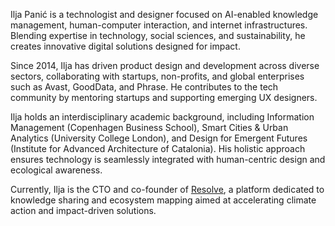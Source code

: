 Ilja Panić is a technologist and designer focused on AI-enabled knowledge management, human-computer interaction, and internet infrastructures. Blending expertise in technology, social sciences, and sustainability, he creates innovative digital solutions designed for impact.

Since 2014, Ilja has driven product design and development across diverse sectors, collaborating with startups, non-profits, and global enterprises such as Avast, GoodData, and Phrase. He contributes to the tech community by mentoring startups and supporting emerging UX designers.

Ilja holds an interdisciplinary academic background, including Information Management (Copenhagen Business School), Smart Cities & Urban Analytics (University College London), and Design for Emergent Futures (Institute for Advanced Architecture of Catalonia). His holistic approach ensures technology is seamlessly integrated with human-centric design and ecological awareness.

Currently, Ilja is the CTO and co-founder of [Resolve](https://resolve.global), a platform dedicated to knowledge sharing and ecosystem mapping aimed at accelerating climate action and impact-driven solutions.
